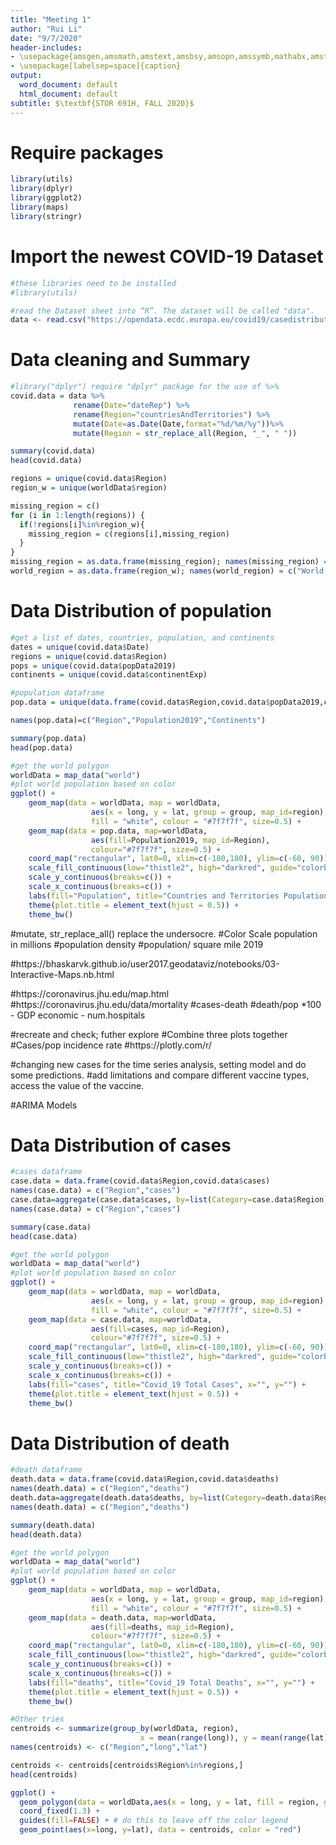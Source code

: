 ```yaml
---
title: "Meeting 1"
author: "Rui Li"
date: "9/7/2020"
header-includes:
- \usepackage{amsgen,amsmath,amstext,amsbsy,amsopn,amssymb,mathabx,amsthm,bm,bbm}
- \usepackage[labelsep=space]{caption}
output:
  word_document: default
  html_document: default
subtitle: $\textbf{STOR 691H, FALL 2020}$
---
```

# Require packages
```r
library(utils)
library(dplyr)
library(ggplot2)
library(maps)
library(stringr)
```

# Import the newest COVID-19 Dataset 
```r
#these libraries need to be installed
#library(utils)

#read the Dataset sheet into “R”. The dataset will be called "data".
data <- read.csv("https://opendata.ecdc.europa.eu/covid19/casedistribution/csv", na.strings = "", fileEncoding = "UTF-8-BOM")
```

# Data cleaning and Summary
```r
#library("dplyr") require "dplyr" package for the use of %>%
covid.data = data %>%
              rename(Date="dateRep") %>%
              rename(Region="countriesAndTerritories") %>%
              mutate(Date=as.Date(Date,format="%d/%m/%y"))%>% 
              mutate(Region = str_replace_all(Region, "_", " "))

summary(covid.data)
head(covid.data)
```

```r
regions = unique(covid.data$Region)
region_w = unique(worldData$region)

missing_region = c()
for (i in 1:length(regions)) {
  if(!regions[i]%in%region_w){
    missing_region = c(regions[i],missing_region)
  }
}
missing_region = as.data.frame(missing_region); names(missing_region) = c("Missing Region")
world_region = as.data.frame(region_w); names(world_region) = c("World Region")
```

# Data Distribution of population
```r
#get a list of dates, countries, population, and continents
dates = unique(covid.data$Date)
regions = unique(covid.data$Region)
pops = unique(covid.data$popData2019)
continents = unique(covid.data$continentExp)

#population dataframe
pop.data = unique(data.frame(covid.data$Region,covid.data$popData2019,covid.data$continentExp))

names(pop.data)=c("Region","Population2019","Continents")

summary(pop.data)
head(pop.data)

#get the world polygon
worldData = map_data("world")
#plot world population based on color
ggplot() +
    geom_map(data = worldData, map = worldData,
                  aes(x = long, y = lat, group = group, map_id=region),
                  fill = "white", colour = "#7f7f7f", size=0.5) + 
    geom_map(data = pop.data, map=worldData,
                  aes(fill=Population2019, map_id=Region),
                  colour="#7f7f7f", size=0.5) +
    coord_map("rectangular", lat0=0, xlim=c(-180,180), ylim=c(-60, 90)) +
    scale_fill_continuous(low="thistle2", high="darkred", guide="colorbar") +
    scale_y_continuous(breaks=c()) +
    scale_x_continuous(breaks=c()) +
    labs(fill="Population", title="Countries and Territories Population in 2019", x="", y="") +
    theme(plot.title = element_text(hjust = 0.5)) +
    theme_bw()
```
#mutate, str_replace_all() replace the undersocre. 
#Color Scale population in millions
#population density
#population/ square mile 2019

#https://bhaskarvk.github.io/user2017.geodataviz/notebooks/03-Interactive-Maps.nb.html\

#https://coronavirus.jhu.edu/map.html
#https://coronavirus.jhu.edu/data/mortality
#cases-death
#death/pop *100 - GDP economic - num.hospitals

#recreate and check; futher explore
#Combine three plots together
#Cases/pop incidence rate
#https://plotly.com/r/

#changing new cases for the time series analysis, setting model and do some predictions. 
#add limitations and compare different vaccine types, access the value of the vaccine. 

#ARIMA Models

# Data Distribution of cases
```r
#cases dataframe
case.data = data.frame(covid.data$Region,covid.data$cases) 
names(case.data) = c("Region","cases") 
case.data=aggregate(case.data$cases, by=list(Category=case.data$Region), FUN=sum)
names(case.data) = c("Region","cases")

summary(case.data)
head(case.data)

#get the world polygon
worldData = map_data("world")
#plot world population based on color
ggplot() +
    geom_map(data = worldData, map = worldData,
                  aes(x = long, y = lat, group = group, map_id=region),
                  fill = "white", colour = "#7f7f7f", size=0.5) + 
    geom_map(data = case.data, map=worldData,
                  aes(fill=cases, map_id=Region),
                  colour="#7f7f7f", size=0.5) +
    coord_map("rectangular", lat0=0, xlim=c(-180,180), ylim=c(-60, 90)) +
    scale_fill_continuous(low="thistle2", high="darkred", guide="colorbar") +
    scale_y_continuous(breaks=c()) +
    scale_x_continuous(breaks=c()) +
    labs(fill="cases", title="Covid_19 Total Cases", x="", y="") +
    theme(plot.title = element_text(hjust = 0.5)) +
    theme_bw()
```

# Data Distribution of death
```r
#death dataframe
death.data = data.frame(covid.data$Region,covid.data$deaths) 
names(death.data) = c("Region","deaths") 
death.data=aggregate(death.data$deaths, by=list(Category=death.data$Region), FUN=sum)
names(death.data) = c("Region","deaths")

summary(death.data)
head(death.data)

#get the world polygon
worldData = map_data("world")
#plot world population based on color
ggplot() +
    geom_map(data = worldData, map = worldData,
                  aes(x = long, y = lat, group = group, map_id=region),
                  fill = "white", colour = "#7f7f7f", size=0.5) + 
    geom_map(data = death.data, map=worldData,
                  aes(fill=deaths, map_id=Region),
                  colour="#7f7f7f", size=0.5) +
    coord_map("rectangular", lat0=0, xlim=c(-180,180), ylim=c(-60, 90)) +
    scale_fill_continuous(low="thistle2", high="darkred", guide="colorbar") +
    scale_y_continuous(breaks=c()) +
    scale_x_continuous(breaks=c()) +
    labs(fill="deaths", title="Covid_19 Total Deaths", x="", y="") +
    theme(plot.title = element_text(hjust = 0.5)) +
    theme_bw()
```

```r
#Other tries
centroids <- summarize(group_by(worldData, region),
                             x = mean(range(long)), y = mean(range(lat)))
names(centroids) <- c("Region","long","lat")

centroids <- centroids[centroids$Region%in%regions,]
head(centroids)

ggplot() + 
  geom_polygon(data = worldData,aes(x = long, y = lat, fill = region, group = group), color = "white") +  
  coord_fixed(1.3) +
  guides(fill=FALSE) + # do this to leave off the color legend
  geom_point(aes(x=long, y=lat), data = centroids, color = "red")
```

